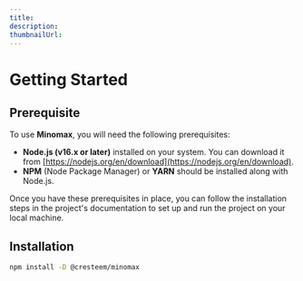 ---
title: 
description: 
thumbnailUrl: 
---

# Getting Started

## Prerequisite
To use **Minomax**, you will need the following prerequisites:

- **Node.js (v16.x or later)** installed on your system. You can download it from
[https://nodejs.org/en/download](https://nodejs.org/en/download).
- **NPM** (Node Package Manager) or **YARN** should be installed along with Node.js.

Once you have these prerequisites in place, you can follow the installation steps in the project's documentation
to set up and run the project on your local machine.

## Installation

```sh npm2yarn
npm install -D @cresteem/minomax
```